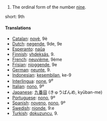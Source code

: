 # The ordinal form of the number [[nine]].

short: 9th

====Translations====

*[[Catalan]]: [[novè]], 9è
*[[Dutch]]: [[negende]], 9de, 9e
*[[Esperanto]]: [[naŭa]]
*[[Finnish]]: [[yhdeksäs]], 9.
*[[French]]: [[neuvième]], 9ème
*[[Frisian]]: [[njoggende]], 9e
*[[German]]: [[neunte]], 9.
*[[Indonesian]]: [[kesembilan]], ke-9
*[[Interlingua]]: [[none]], 9<sup>e</sup>
*[[Italian]]: [[nono]], 9º
*[[Japanese]]: [[九番目]] (きゅうばんめ, kyūban-me)
*[[Portuguese]]: [[nono]], 9º
*[[Spanish]]: [[noveno]], [[nono]], 9º
*[[Swedish]]: [[nionde]], 9:e
*[[Turkish]]: [[dokuzuncu]], 9.